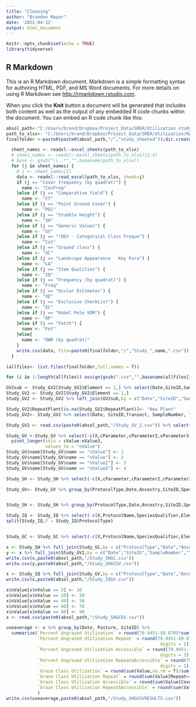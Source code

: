 ```yaml
---
title: "Cleaning"
author: "Brandon Mayer"
date: '2022-04-12'
output: html_document
---
```


```r
knitr::opts_chunk$set(echo = TRUE)
library(tidyverse)
```

## R Markdown

This is an R Markdown document. Markdown is a simple formatting syntax for authoring HTML, PDF, and MS Word documents. For more details on using R Markdown see <http://rmarkdown.rstudio.com>.

When you click the **Knit** button a document will be generated that includes both content as well as the output of any embedded R code chunks within the document. You can embed an R code chunk like this:

```r
absol_path<-"C:/Users/brand/Dropbox/Project_Data/SRER/Utilization study"
path_to_xlsx<- "C:/Users/brand/Dropbox/Project_Data/SRER/Utilization/RAW_Data/GY2021/VGS-Export_RAW_20220408.xlsx"
finalfolder <-paste0(paste0(absol_path,"/","study_sheeted"));dir.create(finalfolder)
```

```r

  sheet_names <- readxl::excel_sheets(path_to_xlsx)
  # sheet_names <- readxl::excel_sheets(path_to_xlsx)[2:4]
  # base <- gsub("\\..*","",basename(path_to_xlsx))
  for (j in sheet_names) {
    # j <- sheet_names[2]
    data <- readxl::read_excel(path_to_xlsx, sheet=j)
    if (j == "Cover frequency (by quadrat)") {
      name <- "CovFreq"
    }else if (j == "Comparative Yield") {
      name <- "CY"
    }else if (j == "Point Ground Cover") {
      name <- "PGC"
    }else if (j == "Stubble Height") {
      name <- "SH"
    }else if (j == "Generic Values") {
      name <- "GV"
    }else if (j == "!DEV - Categorical Class Freque") {
      name <- "Cat"
    }else if (j == "Grazed class") {
      name <- "GC"
    }else if (j == "Landscape Appearance   Key Fora") {
      name <- "LA"
    }else if (j == "Item Qualities") {
      name <- "IQ"
    }else if (j == "Frequency (by quadrat)") {
      name <- "Freq"
    }else if (j == "Ocular Estimates") {
      name <- "OE"
    }else if (j == "Exclusive CheckList") {
      name <- "EC"
    }else if (j == "Robel Pole VOM") {
      name <- "RP"
    }else if (j == "Fetch") {
      name <- "Fet"
    }else{
      name <- "DWR (by quadrat)"
    }
    write.csv(data, file=paste0(finalfolder,"/","Study_",name,".csv"))
  }

```
```r
(allfiles<- list.files(finalfolder,full.names = T))

for (i in 1:length(allfiles)) assign(gsub(".csv","",basename(allfiles[i])), read.csv(allfiles[i]))
```

```r
GV2sub <- Study_GV2[Study_GV2$Element == 2,] %>% select(Date,SiteID,SampleNumber,RepeatPlant = SpeciesName)
Study_GV2 <- Study_GV2[Study_GV2$Element == 1,] 
Study_GV2 <- Study_GV2 %>% left_join(GV2sub,by = c("Date","SiteID","SampleNumber"))

Study_GV2$RepeatPlant[is.na(Study_GV2$RepeatPlant)]<- "New Plant"
Study_GV2<- Study_GV2 %>% select(Date, SiteID,Transect, SampleNumber, "Cover" = SpeciesName,RepeatPlant);rm(GV2sub)

Study_GV2 <- read.csv(paste0(absol_path,"/Study_GV_2.csv")) %>% select(-X)

```

```r
Study_GV <-Study_GV %>% select(-c(X,cParameter,cParameter2,cParameter3,cValueCommon,cValue2,cValue2Common,cValue3,cValue3Common,DDLat,DDLong)) %>% 
  pivot_longer(cols = cValue:nValue3, 
               values_to = "nValue")
Study_GV$name[Study_GV$name == "cValue"] <- 1
Study_GV$name[Study_GV$name == "nValue"] <- 2
Study_GV$name[Study_GV$name == "nValue2"] <- 3
Study_GV$name[Study_GV$name == "nValue3"] <- 4

Study_SH <- Study_SH %>% select(-c(X,cParameter,cParameter2,cParameter3,cValueCommon,cValue2,cValue2Common,cValue3,cValue3Common,DDLat,DDLong))

Study_GV<- Study_GV %>% group_by(ProtocolType,Date,Ancestry,SiteID,SpeciesSymbol,SpeciesName,Transect,SampleNumber) %>% summarize(Average = round(mean(nValue),digits = 1), SD = sd(nValue), N = n(), Max = max(nValue), Min = min(nValue))


Study_SH <- Study_SH %>% group_by(ProtocolType,Date,Ancestry,SiteID,SpeciesSymbol,SpeciesName,Transect,SampleNumber) %>% summarize(Average = round(mean(nValue),digits = 1), SD = sd(nValue), N = n(), Max = max(nValue), Min = min(nValue))


```
```r
Study_IQ <- Study_IQ %>% select(-c(X,ProtocolName,SpeciesQualifier,Element,cValue,SiteType,SiteStatus,cValue2,FieldQualifier,SubElement,cParameter,cParameter2,cParameter3,cValue3,cValue3Common,nValue2,nValue3,DDLat,DDLong))
split(Study_IQ,f = Study_IQ$ProtocolType)


Study_GC <- Study_GC %>% select(-c(X,ProtocolName,SpeciesQualifier,Element,cValue,SiteType,SiteStatus,cValue2,FieldQualifier,SubElement,cParameter,cParameter2,cParameter3,cValue3,FieldSymbol,cValueCommon,EventType,EventName,cValue2Common,cValue3Common,nValue2,nValue3,DDLat,DDLong))
```

```r
x <- Study_SH %>% full_join(Study_GC,by = c("ProtocolType","Date","Ancestry","SiteID","SpeciesSymbol","SpeciesName","SampleNumber","Transect"))
y <- x %>% full_join(Study_GV2,by = c("Date","SiteID","SampleNumber","Transect"))
write.csv(x,paste0(absol_path,"/Study_SHGC.csv"))
write.csv(y,paste0(absol_path,"/Study_SHGCGV.csv"))

x <- Study_IQ %>% full_join(Study_GV,by = c("ProtocolType","Date","Ancestry","SiteID","SpeciesSymbol","SpeciesName","Transect","SampleNumber"))
write.csv(x,paste0(absol_path,"/Study_IQGV.csv"))

```
```r
x$nValue[x$nValue == 5] <- 10
x$nValue[x$nValue == 20] <- 30
x$nValue[x$nValue == 40] <- 50
x$nValue[x$nValue == 60] <- 70
x$nValue[x$nValue == 80] <- 90
x <- read.csv(paste0(absol_path,"/Study_SHGCGV.csv"))

useaverage <- x %>% group_by(Date, Pasture, SiteID) %>%
  summarize(`Percent Ungrazed Utilization` = round(79.9451-(0.8705*sum(Value < 1,na.rm = T)), digits = 1),
            `Percent Ungrazed Utilization Repeat` = round(79.9451-(0.8705*sum(Value[Repeat=="New Plant"] < 1,na.rm = T)),
                                                           digits = 1),
            `Percent Ungrazed Utilization Accessible` = round(79.9451-(0.8705*sum(Value[Cover=="No Cover"] < 1,na.rm = T)),
                                                           digits = 1),
            `Percent Ungrazed Utilization Repeat&Accessible` = round(79.9451-(0.8705*sum(Value[Repeat=="New Plant" & Cover=="No Cover"] < 1,na.rm = T)),
                                                           digits = 1),
            `Graze Class Utilization` = round(sum(Value,na.rm = T)/sum(Value > 0,na.rm = T), digits = 1),
            `Graze Class Utilization Repeat` = round(sum(Value[Repeat=="New Plant"],na.rm = T)/sum(Value[Repeat=="New Plant"] > 0,na.rm = T), digits = 1),
            `Graze Class Utilization Accessible` = round(sum(Value[Cover=="No Cover"],na.rm = T)/sum(Value[Cover=="No Cover"] > 0,na.rm = T), digits = 1),
            `Graze Class Utilization Repeat&Accessible` = round(sum(Value[Repeat=="New Plant" & Cover=="No Cover"],na.rm = T)/sum(Value[Repeat=="New Plant" & Cover=="No Cover"] > 0,na.rm = T), digits = 1)
            )
write.csv(useaverage,paste0(absol_path,"/Study_SHGCGVRESULTS.csv"))

```

